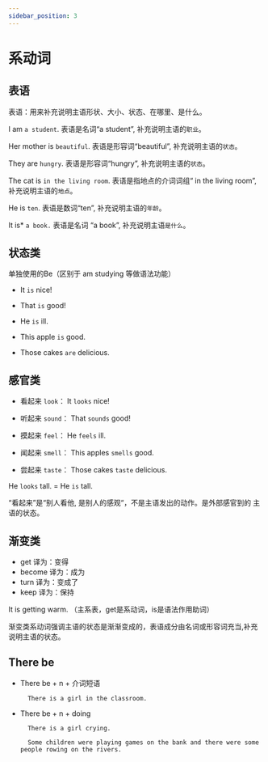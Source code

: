 ```yaml
---
sidebar_position: 3
---
```


# 系动词

## 表语

表语：用来补充说明主语形状、大小、状态、在哪里、是什么。

I am `a student`. 表语是名词“a student”, 补充说明主语的`职业`。

Her mother is `beautiful`. 表语是形容词“beautiful”, 补充说明主语的`状态`。

They are `hungry`. 表语是形容词“hungry”, 补充说明主语的`状态`。

The cat is `in the living room`. 表语是指地点的介词词组“ in the living room”, 补充说明主语的`地点`。

He is `ten`. 表语是数词“ten”, 补充说明主语的`年龄`。

It is* `a book.` 表语是名词 “a book”, 补充说明主语`是什么`。

## 状态类

单独使用的Be（区别于 am studying 等做语法功能）

- It `is` nice!

- That `is` good!

- He `is` ill.

- This apple `is` good.

- Those cakes `are` delicious.

## 感官类

- 看起来 `look`： It `looks` nice!

- 听起来 `sound`： That `sounds` good!

- 摸起来 `feel`： He `feels` ill.

- 闻起来 `smell`： This apples `smells` good.

- 尝起来 `taste`： Those cakes `taste` delicious.

He `looks` tall. = He `is` tall. 

“看起来”是“别人看他, 是别人的感观“，不是主语发出的动作。是外部感官到的 主语的状态。 

## 渐变类

- get 译为：变得
- become 译为：成为
- turn 译为：变成了
- keep 译为：保持

It is getting warm. （主系表，get是系动词，is是语法作用助词）

渐变类系动词强调主语的状态是渐渐变成的，表语成分由名词或形容词充当,补充说明主语的状态。


## There be 

- There be + n + 介词短语

        There is a girl in the classroom.

- There be + n + doing

        There is a girl crying.

        Some children were playing games on the bank and there were some people rowing on the rivers.
